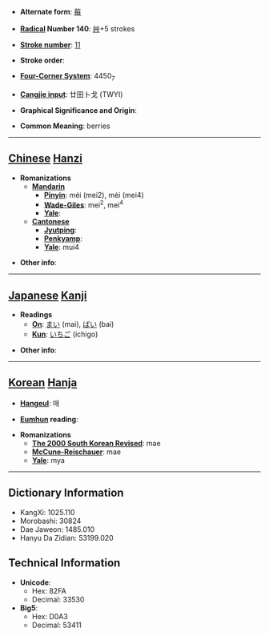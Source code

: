 * '''Alternate form''': [[莓]]

* '''[[Wiktionary:Chinese radical index| Radical]] Number 140''': [[Wiktionary:Chinese radical index 艸|艸]]+5 strokes

* '''[[Wiktionary:Chinese total strokes index|Stroke number]]''': [[Wiktionary:Chinese total strokes index 11|11]]

* '''Stroke order''': 

* '''[[Wiktionary:Chinese four corner index|Four-Corner System]]''': 4450<sub>7</sub>

* '''[[Wiktionary:Chinese Cangjie index|Cangjie input]]''': 廿田卜戈 (TWYI)

* '''Graphical Significance and Origin''': 

* '''Common Meaning''': berries

----

== [[Chinese]] [[Hanzi]] ==

* '''Romanizations'''
** '''[[Mandarin]]'''
*** '''[[Pinyin]]''': méi (mei2), mèi (mei4)
*** '''[[Wade-Giles]]''': mei<sup>2</sup>, mei<sup>4</sup>
*** '''[[Yale]]''': 
** '''[[Cantonese]]'''
*** '''[[Jyutping]]''':
*** '''[[Penkyamp]]''': 
*** '''[[Yale]]''': mui4

* '''Other info''': 

----

== [[Japanese]] [[Kanji]] ==

* '''Readings'''
** '''[[On]]''': [[まい]] (mai), [[ばい]] (bai)
** '''[[Kun]]''': [[いちご]] (ichigo)

* '''Other info''':  

----

== [[Korean]] [[Hanja]] ==

* '''[[Hangeul]]''': 매

* '''[[Eumhun]] reading''': 

* '''Romanizations'''
** '''[[The 2000 South Korean Revised Romanization|The 2000 South Korean Revised]]''': mae
** '''[[McCune-Reischauer]]''': mae
** '''[[Yale]]''': mya

----

== Dictionary Information ==

* KangXi: 1025.110
* Morobashi: 30824
* Dae Jaweon: 1485.010
* Hanyu Da Zidian: 53199.020

== Technical Information ==

* '''Unicode''':
** Hex: 82FA
** Decimal: 33530
* '''Big5''':
** Hex: D0A3
** Decimal: 53411